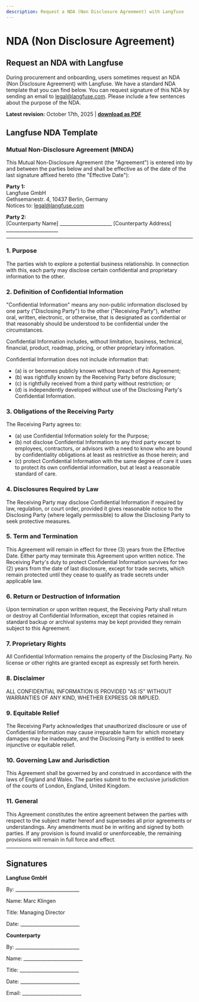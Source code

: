 ```yaml
---
description: Request a NDA (Non Disclosure Agreement) with Langfuse
---
```


# NDA (Non Disclosure Agreement)


## Request an NDA with Langfuse

During procurement and onboarding, users sometimes request an NDA (Non Disclosure Agreement) with Langfuse. We have a standard NDA template that you can find below. You can request signature of this NDA by sending an email to legal@langfuse.com. Please include a few sentences about the purpose of the NDA. 

**Latest revision:** October 17th, 2025 | **<a href="/api/md-to-pdf?url=https://langfuse.com/security/nda.md" target="_blank">download as PDF</a>**

## Langfuse NDA Template

### Mutual Non-Disclosure Agreement (MNDA)

This Mutual Non-Disclosure Agreement (the "Agreement") is entered into by and between the parties below and shall be effective as of the date of the last signature affixed hereto (the "Effective Date"):

**Party 1:**  
Langfuse GmbH  
Gethsemanestr. 4, 10437 Berlin, Germany  
Notices to: legal@langfuse.com

**Party 2:**  
[Counterparty Name] ______________________
[Counterparty Address] ______________________

---

### 1. Purpose

The parties wish to explore a potential business relationship. In connection with this, each party may disclose certain confidential and proprietary information to the other.

### 2. Definition of Confidential Information

"Confidential Information" means any non-public information disclosed by one party ("Disclosing Party") to the other ("Receiving Party"), whether oral, written, electronic, or otherwise, that is designated as confidential or that reasonably should be understood to be confidential under the circumstances. 

Confidential Information includes, without limitation, business, technical, financial, product, roadmap, pricing, or other proprietary information. 

Confidential Information does not include information that: 
- (a) is or becomes publicly known without breach of this Agreement; 
- (b) was rightfully known by the Receiving Party before disclosure; 
- (c) is rightfully received from a third party without restriction; or 
- (d) is independently developed without use of the Disclosing Party's Confidential Information.

### 3. Obligations of the Receiving Party

The Receiving Party agrees to: 
- (a) use Confidential Information solely for the Purpose; 
- (b) not disclose Confidential Information to any third party except to employees, contractors, or advisors with a need to know who are bound by confidentiality obligations at least as restrictive as those herein; and 
- (c) protect Confidential Information with the same degree of care it uses to protect its own confidential information, but at least a reasonable standard of care.

### 4. Disclosures Required by Law

The Receiving Party may disclose Confidential Information if required by law, regulation, or court order, provided it gives reasonable notice to the Disclosing Party (where legally permissible) to allow the Disclosing Party to seek protective measures.

### 5. Term and Termination

This Agreement will remain in effect for three (3) years from the Effective Date. Either party may terminate this Agreement upon written notice. The Receiving Party's duty to protect Confidential Information survives for two (2) years from the date of last disclosure, except for trade secrets, which remain protected until they cease to qualify as trade secrets under applicable law.

### 6. Return or Destruction of Information

Upon termination or upon written request, the Receiving Party shall return or destroy all Confidential Information, except that copies retained in standard backup or archival systems may be kept provided they remain subject to this Agreement.

### 7. Proprietary Rights

All Confidential Information remains the property of the Disclosing Party. No license or other rights are granted except as expressly set forth herein.

### 8. Disclaimer

ALL CONFIDENTIAL INFORMATION IS PROVIDED "AS IS" WITHOUT WARRANTIES OF ANY KIND, WHETHER EXPRESS OR IMPLIED.

### 9. Equitable Relief

The Receiving Party acknowledges that unauthorized disclosure or use of Confidential Information may cause irreparable harm for which monetary damages may be inadequate, and the Disclosing Party is entitled to seek injunctive or equitable relief.

### 10. Governing Law and Jurisdiction

This Agreement shall be governed by and construed in accordance with the laws of England and Wales. The parties submit to the exclusive jurisdiction of the courts of London, England, United Kingdom.

### 11. General

This Agreement constitutes the entire agreement between the parties with respect to the subject matter hereof and supersedes all prior agreements or understandings. Any amendments must be in writing and signed by both parties. If any provision is found invalid or unenforceable, the remaining provisions will remain in full force and effect.

---

## Signatures

**Langfuse GmbH**

By: ___________________________

Name: Marc Klingen

Title: Managing Director

Date: _________________________



**Counterparty**

By: ___________________________


Name: _________________________


Title: _________________________


Date: _________________________


Email: _________________________



